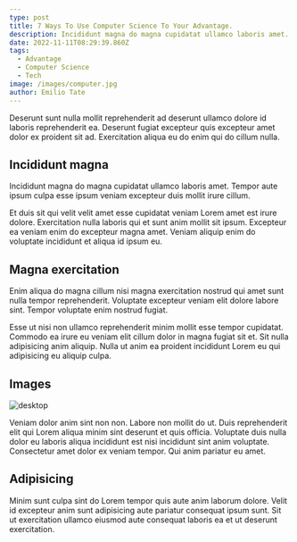```yaml
---
type: post
title: 7 Ways To Use Computer Science To Your Advantage.
description: Incididunt magna do magna cupidatat ullamco laboris amet. Tempor aute ipsum culpa esse ipsum veniam excepteur duis mollit irure cillum.
date: 2022-11-11T08:29:39.860Z
tags:
  - Advantage
  - Computer Science
  - Tech
image: /images/computer.jpg
author: Emilio Tate
---
```


Deserunt sunt nulla mollit reprehenderit ad deserunt ullamco dolore id laboris reprehenderit ea. Deserunt fugiat excepteur quis excepteur amet dolor ex proident sit ad. Exercitation aliqua eu do enim qui do cillum nulla.

## Incididunt magna

Incididunt magna do magna cupidatat ullamco laboris amet. Tempor aute ipsum culpa esse ipsum veniam excepteur duis mollit irure cillum.

Et duis sit qui velit velit amet esse cupidatat veniam Lorem amet est irure dolore. Exercitation nulla laboris qui et sunt anim mollit sit ipsum. Excepteur ea veniam enim do excepteur magna amet. Veniam aliquip enim do voluptate incididunt et aliqua id ipsum eu.

## Magna exercitation

Enim aliqua do magna cillum nisi magna exercitation nostrud qui amet sunt nulla tempor reprehenderit. Voluptate excepteur veniam elit dolore labore sint. Tempor voluptate enim nostrud fugiat.

Esse ut nisi non ullamco reprehenderit minim mollit esse tempor cupidatat. Commodo ea irure eu veniam elit cillum dolor in magna fugiat sit et. Sit nulla adipisicing anim aliquip. Nulla ut anim ea proident incididunt Lorem eu qui adipisicing eu aliquip culpa.

## Images

![desktop](/images/desk-desktop.jpg)

Veniam dolor anim sint non non. Labore non mollit do ut. Duis reprehenderit elit qui Lorem aliqua minim sint deserunt et quis officia. Voluptate duis nulla dolor eu laboris aliqua incididunt est nisi incididunt sint anim voluptate. Consectetur amet dolor ex veniam tempor. Qui anim pariatur eu amet.

## Adipisicing

Minim sunt culpa sint do Lorem tempor quis aute anim laborum dolore. Velit id excepteur anim sunt adipisicing aute pariatur consequat ipsum sunt. Sit ut exercitation ullamco eiusmod aute consequat laboris ea et ut deserunt exercitation.
